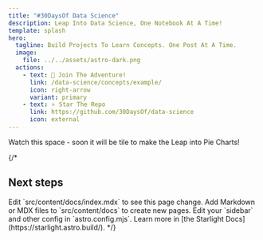 ```yaml
---
title: "#30DaysOf Data Science"
description: Leap Into Data Science, One Notebook At A Time!
template: splash
hero:
  tagline: Build Projects To Learn Concepts. One Post At A Time.
  image:
    file: ../../assets/astro-dark.png
  actions:
    - text: 🚀 Join The Adventure!
      link: /data-science/concepts/example/
      icon: right-arrow
      variant: primary
    - text: ⭐️ Star The Repo 
      link: https://github.com/30DaysOf/data-science
      icon: external
---
```


Watch this space - soon it will be tile to make the Leap into Pie Charts!

{/*


## Next steps

<CardGrid >
	<Card title="Update content" icon="pencil">
		Edit `src/content/docs/index.mdx` to see this page change.
	</Card>
	<Card title="Add new content" icon="add-document">
		Add Markdown or MDX files to `src/content/docs` to create new pages.
	</Card>
	<Card title="Configure your site" icon="setting">
		Edit your `sidebar` and other config in `astro.config.mjs`.
	</Card>
	<Card title="Read the docs" icon="open-book">
		Learn more in [the Starlight Docs](https://starlight.astro.build/).
	</Card>
</CardGrid>
*/}
